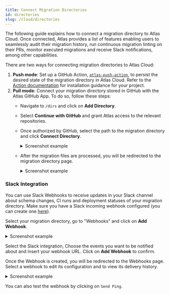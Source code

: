 ```yaml
---
title: Connect Migration Directories
id: directories
slug: /cloud/directories
---
```


The following guide explains how to connect a migration directory to Atlas Cloud. Once connected, Atlas provides a list
of features enabling users to seamlessly audit their migration history, run continuous migration linting on their PRs,
monitor executed migrations and receive Slack notifications, among other capabilities.

There are two ways for connecting migration directories to Atlas Cloud:

1. **Push mode**: Set up a GitHub Action, [`atlas-push-action`](https://github.com/ariga/atlas-push-action), to persist
  the desired state of the migration directory in Atlas Cloud. Refer to the [Action documentation](https://github.com/ariga/atlas-push-action#usage)
  for installation guidance for your project.
2. **Pull mode**: Connect your migration directory stored in GitHub with the Atlas GitHub App. To do so, follow these steps:
   - Navigate to `/dirs` and click on **Add Directory**.
   - Select **Continue with GitHub** and grant Atlas access to the relevant repositories.
   - Once authorized by GitHub, select the path to the migration directory and click **Connect Directory**.
     <details>
     <summary>Screenshot example</summary>

     ![](https://atlasgo.io/uploads/images/blog-v010/configure-dir.png)

     </details>
   - After the migration files are processed, you will be redirected to the migration directory page.
     <details>
     <summary>Screenshot example</summary>

     ![](https://atlasgo.io/uploads/images/blog-v010/view-dir-erd.png)

     </details>

### Slack Integration
You can use Slack Webhooks to receive updates in your Slack channel about schema changes, CI runs and deployment statuses of your migration directory.
Make sure you have a Slack incoming webhook configured
(you can create one [here](https://my.slack.com/services/new/incoming-webhook)).

Select your migration directory, go to "Webhooks" and click on **Add Webhook**.
<details>
<summary>Screenshot example</summary>

![](https://atlasgo.io/uploads/images/blog-v010/webhook-form.png)

</details>


Select the Slack integration, Choose the events you want to be notified about and insert your webhook URL.
Click on **Add Webhook** to confirm.

Once the Webhook is created, you will be redirected to the Webhooks page.
Select a webhook to edit its configuration and to view its delivery history.
<details>
<summary>Screenshot example</summary>

![](https://atlasgo.io/uploads/images/blog-v010/manage-webhook-with-deliveries.png)

</details>

You can also test the webhook by clicking on `Send Ping`.